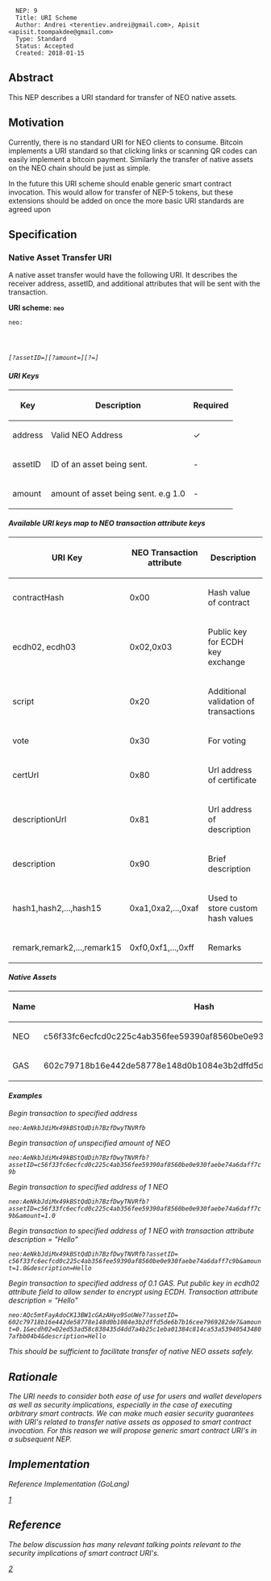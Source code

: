 <pre>
  NEP: 9
  Title: URI Scheme
  Author: Andrei <terentiev.andrei@gmail.com>, Apisit <apisit.toompakdee@gmail.com>
  Type: Standard
  Status: Accepted
  Created: 2018-01-15
</pre>

==Abstract==

This NEP describes a URI standard for transfer of NEO native assets.  

==Motivation==

Currently, there is no standard URI for NEO clients to consume. Bitcoin implements a URI standard so that clicking links or scanning QR codes can easily implement a bitcoin payment. Similarly the transfer of native assets on the NEO chain should be just as simple.

In the future this URI scheme should enable generic smart contract invocation. This would allow for transfer of NEP-5 tokens, but these extensions should be added on once the more basic URI standards are agreed upon

==Specification==

===Native Asset Transfer URI===

A native asset transfer would have the following URI. It describes the receiver address, assetID, and additional attributes that will be sent with the transaction. 

'''URI scheme: <code>neo</code>'''

<code>neo:<address>[?assetID=<assetID>][?amount=<amount>][?<TransactionAttributeKey>=<value>]</code>

==== URI Keys====
{| class="wikitable"
! Key
! Description
! Required
|-
| address
| Valid NEO Address
| ✓
|-
| assetID
| ID of an asset being sent.
| -
|-
| amount
| amount of asset being sent. e.g 1.0
| -
|}

==== Available URI keys map to NEO transaction attribute keys ====
{| class="wikitable"
! URI Key
! NEO Transaction attribute
! Description
|-
| contractHash
| 0x00
| Hash value of contract 
|-
| ecdh02, ecdh03
|	0x02,0x03
|	Public key for ECDH key exchange
|-
| script 
|	0x20
|	Additional validation of transactions
|-
| vote
|	0x30
| For voting
|-
| certUrl
| 0x80 
|	Url address of certificate 
|-
| descriptionUrl
| 0x81
|	Url address of description 
|-
| description
| 0x90
| Brief description 
|-
| hash1,hash2,...,hash15
|	0xa1,0xa2,...,0xaf
|	Used to store custom hash values
|-
| remark,remark2,...,remark15
|	0xf0,0xf1,...,0xff
|	Remarks
|}

====Native Assets====  
{| class="wikitable"
! Name
! Hash
|-
| NEO 
| c56f33fc6ecfcd0c225c4ab356fee59390af8560be0e930faebe74a6daff7c9b 
|-
| GAS 
| 602c79718b16e442de58778e148d0b1084e3b2dffd5de6b7b16cee7969282de7 
|}

====Examples====

Begin transaction to specified address

<code>neo:AeNkbJdiMx49kBStQdDih7BzfDwyTNVRfb</code>


Begin transaction of unspecified amount of NEO

<code>neo:AeNkbJdiMx49kBStQdDih7BzfDwyTNVRfb?assetID=c56f33fc6ecfcd0c225c4ab356fee59390af8560be0e930faebe74a6daff7c9b</code>

Begin transaction to specified address of 1 NEO

<code>neo:AeNkbJdiMx49kBStQdDih7BzfDwyTNVRfb?assetID=c56f33fc6ecfcd0c225c4ab356fee59390af8560be0e930faebe74a6daff7c9b&amount=1.0</code>

Begin transaction to specified address of 1 NEO with transaction attribute description = "Hello"

<code>neo:AeNkbJdiMx49kBStQdDih7BzfDwyTNVRfb?assetID= c56f33fc6ecfcd0c225c4ab356fee59390af8560be0e930faebe74a6daff7c9b&amount=1.0&description=Hello</code>

Begin transaction to specified address of 0.1 GAS. Put public key in ecdh02 attribute field to allow sender to encrypt using ECDH. Transaction attribute description = "Hello"

<code>neo:AQc5mtFayAdoCK13BW1cGAzAHyo9SoUWe7?assetID= 602c79718b16e442de58778e148d0b1084e3b2dffd5de6b7b16cee7969282de7&amount=0.1&ecdh02=02ed53ad58c838435d4dd7a4b25c1eba01384c814ca53a539405434807afbb04b4&description=Hello</code>


This should be sufficient to facilitate transfer of native NEO assets safely.

==Rationale==

The URI needs to consider both ease of use for users and wallet developers as well as security implications, especially in the case of executing arbitrary smart contracts. We can make much easier security guarantees with URI's related to transfer native assets as opposed to smart contract invocation. For this reason we will propose generic smart contract URI's in a subsequent NEP.

==Implementation==
Reference Implementation (GoLang)

[https://play.golang.org/p/USCC87orRMS]

==Reference==
The below discussion has many relevant talking points relevant to the security implications of smart contract URI's.

[https://github.com/ethereum/EIPs/issues/67]

